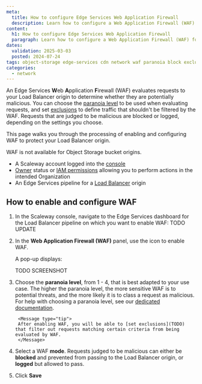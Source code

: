 ```yaml
---
meta:
  title: How to configure Edge Services Web Application Firewall
  description: Learn how to configure a Web Application Firewall (WAF) for Edge Services. Protect your Load Balancer origin from threats and malicious requests, and fine tune your settings to pick the right paranoia level and exclusions for your use case.
content:
  h1: How to configure Edge Services Web Application Firewall
  paragraph: Learn how to configure a Web Application Firewall (WAF) for Edge Services. Protect your Load Balancer origin from threats and malicious requests, and fine tune your settings to pick the right paranoia level and exclusions for your use case.
dates:
  validation: 2025-03-03
  posted: 2024-07-24
tags: object-storage edge-services cdn network waf paranoia block exclusions
categories:
  - network
---
```


An Edge Services **W**eb **A**pplication **F**irewall (WAF) evaluates requests to your Load Balancer origin to determine whether they are potentially malicious. You can choose the [paranoia level](/edge-services/concepts/#paranoia-level) to be used when evaluating requests, and set [exclusions](/edge-services/concepts/#exclusions) to define traffic that shouldn't be filtered by the WAF. Requests that are judged to be malicious are blocked or logged, depending on the settings you choose.

This page walks you through the processing of enabling and configuring WAF to protect your Load Balancer origin. 

<Message type="note">
WAF is not available for Object Storage bucket origins.
</Message>

<Macro id="requirements" />

- A Scaleway account logged into the [console](https://console.scaleway.com)
- [Owner](/iam/concepts/#owner) status or [IAM permissions](/iam/concepts/#permission) allowing you to perform actions in the intended Organization
- An Edge Services pipeline for a [Load Balancer](/edge-services/how-to/create-pipeline-lb/) origin

## How to enable and configure WAF

1. In the Scaleway console, navigate to the Edge Services dashboard for the Load Balancer pipeline on which you want to enable WAF:
    TODO UPDATE
    <Lightbox src="scaleway-edge-services-dashboard.webp" alt="A screenshot of the Edge Services dashboard in the Scaleway console. This is a dashboard for Edge Services on an Object Storage bucket, showing links to the documentation, Scaleway Cockpit, the endpoint, cache settings and a button to disable the pipeline." />

2. In the **Web Application Firewall (WAF)** panel, use the <Icon name="toggle" /> icon to enable WAF.

    A pop-up displays:

    TODO SCREENSHOT

3. Choose the **paranoia level**, from 1 - 4, that is best adapted to your use case. The higher the paranoia level, the more sensitive WAF is to potential threats, and the more likely it is to class a request as malicious. For help with choosing a paranoia level, see our [dedicated documentation](TODO).

        <Message type="tip">
        After enabling WAF, you will be able to [set exclusions](TODO) that filter out requests matching certain criteria from being evaluated by WAF.
        </Message>

4. Select a WAF **mode**. Requests judged to be malicious can either be **blocked** and prevented from passing to the Load Balancer origin, or **logged** but allowed to pass.

5. Click **Save**
